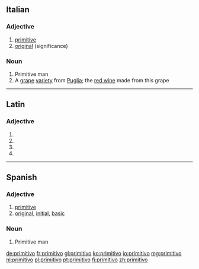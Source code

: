 ==Italian==

===Adjective===
{{it-adj|primitiv}}

# [[primitive]]
# [[original]] (significance)

===Noun===
{{it-noun|primitiv|m|o|i}}

# Primitive man
# A [[grape]] [[variety]] from [[Puglia]]; the [[red wine]] made from this grape

----

==Latin==

===Adjective===
{{la-adj-form|prīmitīvō}}

# {{inflection of|primitivus|prīmitīvus|dat|m|s|lang=la}}
# {{inflection of|primitivus|prīmitīvus|dat|n|s|lang=la}}
# {{inflection of|primitivus|prīmitīvus|abl|m|s|lang=la}}
# {{inflection of|primitivus|prīmitīvus|abl|n|s|lang=la}}

----

==Spanish==

===Adjective===
{{es-adj|f=primitiva}}

# [[primitive]]
# [[original]], [[initial]], [[basic]]

===Noun===
{{es-noun|m|f=primitiva}}

# Primitive man

[[de:primitivo]]
[[fr:primitivo]]
[[gl:primitivo]]
[[ko:primitivo]]
[[io:primitivo]]
[[mg:primitivo]]
[[nl:primitivo]]
[[pl:primitivo]]
[[pt:primitivo]]
[[fi:primitivo]]
[[zh:primitivo]]